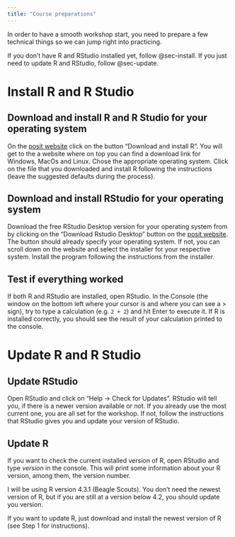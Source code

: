 ```yaml
---
title: "Course preparations"
---
```


In order to have a smooth workshop start, you need to prepare a few technical things
so we can jump right into practicing.

If you don't have R and RStudio installed yet, follow @sec-install. If you just need to update R and RStudio, follow @sec-update.

# Install R and R Studio {#sec-install}

## Download and install R and R Studio for your operating system

On the [posit website](https://posit.co/download/rstudio-desktop/) click on the button "Download and install R". You will get to the a website where on  top you can find a download link for Windows, MacOs and Linux. Chose the appropriate operating system.
Click on the file that you downloaded and install R following the instructions (leave the suggested defaults during the process).

## Download and install RStudio for your operating system

Download the free RStudio Desktop version for your operating system from by clicking on the "Download Rstudio Desktop" button on the [posit website](https://posit.co/download/rstudio-desktop/). The button should already specify your operating system. If not, you can scroll down on the website and select the installer for your respective system. Install the program following the instructions from the installer.

## Test if everything worked

If both R and RStudio are installed, open RStudio. In the Console (the window on the bottom left where your cursor is and where you can see a > sign), try to type a calculation (e.g. `2 + 2`) and hit Enter to execute it. If R is installed correctly, you should see the result of your calculation printed to the console.

# Update R and R Studio {#sec-update}

## Update RStudio

Open RStudio and click on "Help -> Check for Updates". RStudio will tell you, if there is a newer version available or not. If you already use the most current one, you are all set for the workshop. If not, follow the instructions that RStudio gives you and update your version of RStudio.

## Update R

If you want to check the current installed version of R, open RStudio and type *version* in the console. This will print some information about your R version, among them, the version number.

I will be using R version 4.3.1 (Beagle Scouts). You don't need the newest version of R, but if you are still at a version below 4.2, you should update you version.

If you want to update R, just download and install the newest version of R (see Step 1 for instructions).
